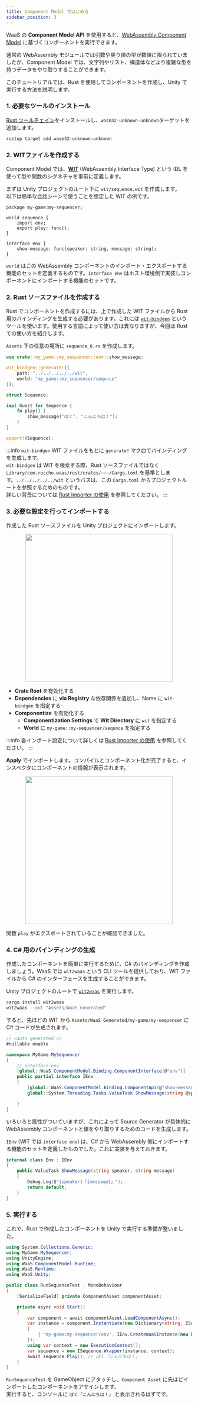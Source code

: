 ```yaml
---
title: Component Model ではじめる
sidebar_position: 3
---
```



WaaS の **Component Model API** を使用すると、[WebAssembly Component Model](https://component-model.bytecodealliance.org/) に基づくコンポーネントを実行できます。

通常の WebAssembly モジュールでは引数や戻り値の型が数値に限られていましたが、Component Model では、文字列やリスト、構造体などより複雑な型を持つデータをやり取りすることができます。

このチュートリアルでは、Rust を使用してコンポーネントを作成し、Unity で実行する方法を説明します。

### 1. 必要なツールのインストール

[Rust ツールチェイン](https://www.rust-lang.org/ja/learn/get-started)をインストールし、`wasm32-unknown-unknown`ターゲットを追加します。

```sh
rustup target add wasm32-unknown-unknown
```

### 2. WITファイルを作成する

Component Model では、[**WIT**](https://component-model.bytecodealliance.org/design/wit.html) (WebAssembly Interface Type) という IDL を使って型や関数のシグネチャを事前に定義します。

まずは Unity プロジェクトのルート下に `wit/sequence.wit` を作成します。  
以下は簡単な会話シーンで使うことを想定した WIT の例です。

```wit
package my-game:my-sequencer;

world sequence {
    import env;
    export play: func();
}

interface env {
    show-message: func(speaker: string, message: string);
}
```

`world` はこの WebAssembly コンポーネントのインポート・エクスポートする機能のセットを定義するものです。`interface env` はホスト環境側で実装しコンポーネントにインポートする機能のセットです。

### 2. Rust ソースファイルを作成する

Rust でコンポーネントを作成するには、上で作成した WIT ファイルから Rust 用のバインディングを生成する必要があります。これには [`wit-bindgen`](https://github.com/bytecodealliance/wit-bindgen) というツールを使います。使用する言語によって使い方は異なりますが、今回は Rust での使い方を紹介します。

`Assets` 下の任意の場所に `sequence_0.rs` を作成します。

```rust
use crate::my_game::my_sequencer::env::show_message;

wit_bindgen::generate!({
    path: "../../../../../wit",
    world: "my_game::my_sequencer/sequnce"
});

struct Sequence;

impl Guest for Sequence {
    fn play() {
        show_message("ぼく", "こんにちは！");
    }
}

export!(Sequence);
```

:::info
`wit-bindgen` WIT ファイルをもとに `generate!` マクロでバインディングを生成します。  
`wit-bindgen` は WIT を検索する際、Rust ソースファイルではなく `Library/com.ruccho.waas/rust/crates/~~~/Cargo.toml` を基準とします。`../../../../../wit` というパスは、この `Cargo.toml` からプロジェクトルートを参照するためのものです。  
詳しい背景については [Rust Importer の使用](../unity-integration/rust) を参照してください。
:::

### 3. 必要な設定を行ってインポートする

作成した Rust ソースファイルを Unity プロジェクトにインポートします。

<center>
    <img src={rustImporterComponentSettingsImage} width="400" />
</center>

- **Crate Root** を有効化する
- **Dependencies** に **via Registry** な依存関係を追加し、Name に `wit-bindgen` を指定する
- **Componentize** を有効化する
  - **Componentization Settings** で **Wit Directory** に `wit` を指定する
  - **World** に `my-game::my-sequencer/sequnce` を指定する

:::info
各インポート設定について詳しくは [Rust Importer の使用](../unity-integration/rust.mdx) を参照してください。
:::

**Apply** でインポートします。コンパイルとコンポーネント化が完了すると、インスペクタにコンポーネントの情報が表示されます。

<center>
    <img src={rustImporterImportedComponentImage} width="400" />
</center>

関数 `play` がエクスポートされていることが確認できました。

### 4. C# 用のバインディングの生成

作成したコンポーネントを簡単に実行するために、C# のバインディングを作成しましょう。WaaS では `wit2waas` という CLI ツールを提供しており、WIT ファイルから C# のインターフェースを生成することができます。

Unity プロジェクトのルートで [`wit2waas`](../component-model/wit2waas) を実行します。

```sh
cargo install wit2waas
wit2waas --out "Assets/WaaS Generated"
```

すると、先ほどの WIT から `Assets/WaaS Generated/my-game/my-sequencer` に C# コードが生成されます。

```csharp
// <auto-generated />
#nullable enable

namespace MyGame.MySequencer
{
    // interface env
    [global::WaaS.ComponentModel.Binding.ComponentInterface(@"env")]
    public partial interface IEnv
    {
        [global::WaaS.ComponentModel.Binding.ComponentApi(@"show-message")]
        global::System.Threading.Tasks.ValueTask ShowMessage(string @speaker, string @message);

    }
}
```

いろいろと属性がついていますが、これによって Source Generator が具体的に WebAssembly コンポーネントと値をやり取りするためのコードを生成します。

`IEnv` (WIT では `interface env`) は、C# から WebAssembly 側にインポートする機能のセットを定義したものでした。これに実装を与えておきます。

```csharp
internal class Env : IEnv
{
    public ValueTask ShowMessage(string speaker, string message)
    {
        Debug.Log($"{speaker}「{message}」");
        return default;
    }
}
```

### 5. 実行する

これで、Rust で作成したコンポーネントを Unity で実行する準備が整いました。

```csharp
using System.Collections.Generic;
using MyGame.MySequencer;
using UnityEngine;
using WaaS.ComponentModel.Runtime;
using WaaS.Runtime;
using WaaS.Unity;

public class RunSequenceTest : MonoBehaviour
{
    [SerializeField] private ComponentAsset componentAsset;

    private async void Start()
    {
        var component = await componentAsset.LoadComponentAsync();
        var instance = component.Instantiate(new Dictionary<string, ISortedExportable>()
        {
            { "my-game:my-sequencer/env", IEnv.CreateWaaSInstance(new Env()) }
        });
        using var context = new ExecutionContext();
        var sequence = new ISequence.Wrapper(instance, context);
        await sequence.Play(); // ぼく「こんにちは！」
    }
}
```

`RunSequenceTest` を GameObject にアタッチし、`Component Asset` に先ほどインポートしたコンポーネントをアサインします。  
実行すると、コンソールに `ぼく「こんにちは！」` と表示されるはずです。
